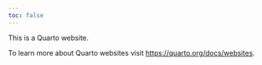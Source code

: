 ```yaml
---
toc: false
---
```




This is a Quarto website.

To learn more about Quarto websites visit <https://quarto.org/docs/websites>.


